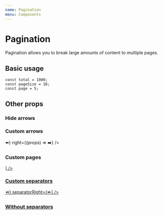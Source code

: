 ```yaml
---
name: Pagination
menu: Components
---
```




# Pagination

Pagination allows you to break large amounts of content to multiple pages.

## Basic usage

```tsx
const total = 1000;
const pageSize = 10;
const page = 5;
```

<Playground>
    <Pagination total={total} pageSize={pageSize} page={page} />
</Playground>

## Other props

### Hide arrows

<Playground>
    <Pagination total={total} pageSize={pageSize} page={page} showArrows={false} />
</Playground>

### Custom arrows

<Playground>
    <Pagination
        total={total}
        pageSize={pageSize}
        page={page}
        left={(props) => <span {...props}>⬅️</span>}
        right={(props) => <span {...props}>➡️</span>}
    />
</Playground>

### Custom pages

<Playground>
    <Pagination
        total={total}
        pageSize={pageSize}
        page={page}
        as={(props) => <a {...props} href={`#`} style={{ color: props.isActive && `red` }} />}
    />
</Playground>

### Custom separators

<Playground>
    <Pagination
        total={total}
        pageSize={pageSize}
        page={page}
        separatorLeft={<span>⏪</span>}
        separatorRight={<span>⏩️</span>}
    />
</Playground>

### Without separators

<Playground>
    <Pagination total={total} pageSize={pageSize} page={page} separatorLeft={null} separatorRight={null} />
</Playground>
